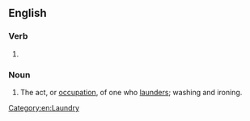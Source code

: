 ==English==
{{wikipedia}}

===Verb===
{{head|en|verb form}}

# {{present participle of|en|launder|nocat=1}}

===Noun===
{{en-noun}}

# The act, or [[occupation]], of one who [[launder]]s; washing and ironing.

[[Category:en:Laundry]]